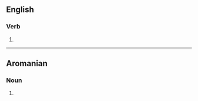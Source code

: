 ==English==

===Verb===
{{head|en|verb}}

# {{obsolete spelling of|hear|lang=en}}

----

==Aromanian==

===Noun===
{{head|rup|noun}}

# {{alternative form of|heari|lang=rup}}